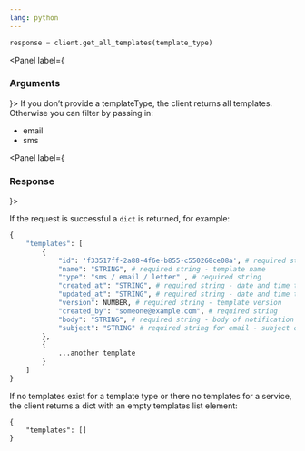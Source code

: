 ```yaml
---
lang: python
---
```


```python
response = client.get_all_templates(template_type)
```

<Panel label={<H3 appearAs={H5}>Arguments</H3>}>
  <Parameters>
    <Parameter required name="template_type" kind="String">
      If you don’t provide a templateType, the client returns all templates.
      Otherwise you can filter by passing in:
      <ul>
        <li>email</li>
        <li>sms</li>
      </ul>
    </Parameter>
  </Parameters>
</Panel>

<Panel label={<H3 appearAs={H5}>Response</H3>}>

If the request is successful a `dict` is returned, for example:

```python
{
    "templates": [
        {
            "id": 'f33517ff-2a88-4f6e-b855-c550268ce08a', # required string - template ID
            "name": "STRING", # required string - template name
            "type": "sms / email / letter" , # required string
            "created_at": "STRING", # required string - date and time template created
            "updated_at": "STRING", # required string - date and time template last updated
            "version": NUMBER, # required string - template version
            "created_by": "someone@example.com", # required string
            "body": "STRING", # required string - body of notification
            "subject": "STRING" # required string for email - subject of email
        },
        {
            ...another template
        }
    ]
}
```

If no templates exist for a template type or there no templates for a service, the client returns a dict with an empty templates list element:

```
{
    "templates": []
}
```

</Panel>
